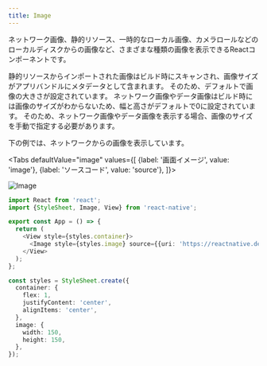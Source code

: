```yaml
---
title: Image
---
```



ネットワーク画像、静的リソース、一時的なローカル画像、カメラロールなどのローカルディスクからの画像など、さまざまな種類の画像を表示できるReactコンポーネントです。

静的リソースからインポートされた画像はビルド時にスキャンされ、画像サイズがアプリバンドルにメタデータとして含まれます。
そのため、デフォルトで画像の大きさが設定されています。
ネットワーク画像やデータ画像はビルド時には画像のサイズがわからないため、幅と高さがデフォルトで0に設定されています。
そのため、ネットワーク画像やデータ画像を表示する場合、画像のサイズを手動で指定する必要があります。

下の例では、ネットワークからの画像を表示しています。

<!-- textlint-disable ja-technical-writing/sentence-length,ja-technical-writing/max-comma -->

<Tabs
  defaultValue="image"
  values={[
    {label: '画面イメージ', value: 'image'},
    {label: 'ソースコード', value: 'source'},
  ]}>

<!-- textlint-enable ja-technical-writing/sentence-length,ja-technical-writing/max-comma -->

<TabItem value="image">

![Image](image.png)

</TabItem>

<TabItem value="source">

```typescript jsx title="/src/App.tsx"
import React from 'react';
import {StyleSheet, Image, View} from 'react-native';

export const App = () => {
  return (
    <View style={styles.container}>
      <Image style={styles.image} source={{uri: 'https://reactnative.dev/img/tiny_logo.png'}} />
    </View>
  );
};

const styles = StyleSheet.create({
  container: {
    flex: 1,
    justifyContent: 'center',
    alignItems: 'center',
  },
  image: {
    width: 150,
    height: 150,
  },
});
```

</TabItem>
</Tabs>

